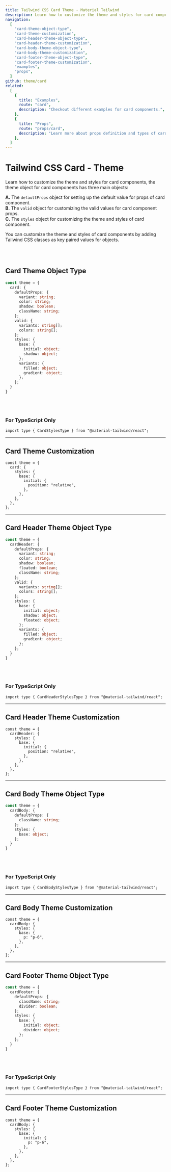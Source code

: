 ```yaml
---
title: Tailwind CSS Card Theme - Material Tailwind
description: Learn how to customize the theme and styles for card components.
navigation:
  [
    "card-theme-object-type",
    "card-theme-customization",
    "card-header-theme-object-type",
    "card-header-theme-customization",
    "card-body-theme-object-type",
    "card-body-theme-customization",
    "card-footer-theme-object-type",
    "card-footer-theme-customization",
    "examples",
    "props",
  ]
github: theme/card
related:
  [
    {
      title: "Examples",
      route: "card",
      description: "Checkout different examples for card components.",
    },
    {
      title: "Props",
      route: "props/card",
      description: "Learn more about props definition and types of card components.",
    },
  ]
---
```


# Tailwind CSS Card - Theme

Learn how to customize the theme and styles for card components, the theme object for card components has three main objects:

**A.** The <Code>defaultProps</Code> object for setting up the default value for props of card component.<br />
**B.** The <Code>valid</Code> object for customizing the valid values for card component props.<br />
**C.** The <Code>styles</Code> object for customizing the theme and styles of card component.<br />

You can customize the theme and styles of card components by adding Tailwind CSS classes as key paired values for objects.

<br />
<br />

## Card Theme Object Type

<span id="card-theme-object-type" className="scroll-mt-48" />

```ts
const theme = {
  card: {
    defaultProps: {
      variant: string;
      color: string;
      shadow: boolean;
      className: string;
    };
    valid: {
      variants: string[];
      colors: string[];
    };
    styles: {
      base: {
        initial: object;
        shadow: object;
      };
      variants: {
        filled: object;
        gradient: object;
      };
    };
  }
}
```

<br />
<br />

### For TypeScript Only

```tsx
import type { CardStylesType } from "@material-tailwind/react";
```

---

## Card Theme Customization

<span id="card-theme-customization" className="scroll-mt-48" />

```tsx
const theme = {
  card: {
    styles: {
      base: {
        initial: {
          position: "relative",
        },
      },
    },
  },
};
```

---

## Card Header Theme Object Type

<span id="card-header-theme-object-type" className="scroll-mt-48" />

```ts
const theme = {
  cardHeader: {
    defaultProps: {
      variant: string;
      color: string;
      shadow: boolean;
      floated: boolean;
      className: string;
    };
    valid: {
      variants: string[];
      colors: string[];
    };
    styles: {
      base: {
        initial: object;
        shadow: object;
        floated: object;
      };
      variants: {
        filled: object;
        gradient: object;
      };
    };
  }
}
```

<br />
<br />

### For TypeScript Only

```tsx
import type { CardHeaderStylesType } from "@material-tailwind/react";
```

---

## Card Header Theme Customization

<span id="card-header-theme-customization" className="scroll-mt-48" />

```tsx
const theme = {
  cardHeader: {
    styles: {
      base: {
        initial: {
          position: "relative",
        },
      },
    },
  },
};
```

---

## Card Body Theme Object Type

<span id="card-body-theme-object-type" className="scroll-mt-48" />

```ts
const theme = {
  cardBody: {
    defaultProps: {
      className: string;
    };
    styles: {
      base: object;
    };
  }
}
```

<br />
<br />

### For TypeScript Only

```tsx
import type { CardBodyStylesType } from "@material-tailwind/react";
```

---

## Card Body Theme Customization

<span id="card-body-theme-customization" className="scroll-mt-48" />

```tsx
const theme = {
  cardBody: {
    styles: {
      base: {
        p: "p-6",
      },
    },
  },
};
```

---

## Card Footer Theme Object Type

<span id="card-footer-theme-object-type" className="scroll-mt-48" />

```ts
const theme = {
  cardFooter: {
    defaultProps: {
      className: string;
      divider: boolean;
    };
    styles: {
      base: {
        initial: object;
        divider: object;
      };
    };
  }
}
```

<br />
<br />

### For TypeScript Only

```tsx
import type { CardFooterStylesType } from "@material-tailwind/react";
```

---

## Card Footer Theme Customization

<span id="card-footer-theme-customization" className="scroll-mt-48" />

```tsx
const theme = {
  cardBody: {
    styles: {
      base: {
        initial: {
          p: "p-6",
        },
      },
    },
  },
};
```

<span id="examples" className="scroll-mt-48" />
<span id="props" className="scroll-mt-48" />
